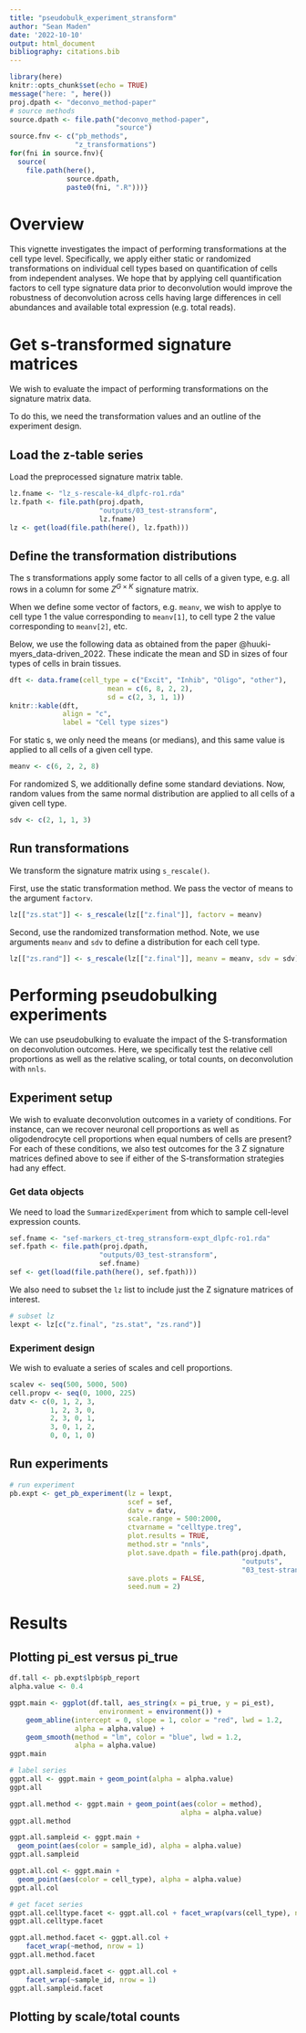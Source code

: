 ```yaml
---
title: "pseudobulk_experiment_stransform"
author: "Sean Maden"
date: '2022-10-10'
output: html_document
bibliography: citations.bib
---
```


```r
library(here)
knitr::opts_chunk$set(echo = TRUE)
message("here: ", here())
proj.dpath <- "deconvo_method-paper"
# source methods
source.dpath <- file.path("deconvo_method-paper",
                          "source")
source.fnv <- c("pb_methods", 
                "z_transformations")
for(fni in source.fnv){
  source(
    file.path(here(), 
              source.dpath, 
              paste0(fni, ".R")))}
```

# Overview

This vignette investigates the impact of performing transformations at the cell 
type level. Specifically, we apply either static or randomized transformations 
on individual cell types based on quantification of cells from independent 
analyses. We hope that by applying cell quantification factors to cell type 
signature data prior to deconvolution would improve the robustness of 
deconvolution across cells having large differences in cell abundances and 
available total expression (e.g. total reads).

# Get s-transformed signature matrices

We wish to evaluate the impact of performing transformations on the signature matrix data.

To do this, we need the transformation values and an outline of the experiment design.

## Load the z-table series

Load the preprocessed signature matrix table.

```r
lz.fname <- "lz_s-rescale-k4_dlpfc-ro1.rda"
lz.fpath <- file.path(proj.dpath, 
                      "outputs/03_test-stransform", 
                      lz.fname)
lz <- get(load(file.path(here(), lz.fpath)))
```

## Define the transformation distributions

The s transformations apply some factor to all cells of a given type, e.g. all
rows in a column for some $Z^{G\times K}$ signature matrix.

When we define some vector of factors, e.g. `meanv`, we wish to applye to cell type
1 the value corresponding to `meanv[1]`, to cell type 2 the value corresponding to
`meanv[2]`, etc.

Below, we use the following data as obtained from the paper @huuki-myers_data-driven_2022. These
indicate the mean and SD in sizes of four types of cells in brain tissues.

```r
dft <- data.frame(cell_type = c("Excit", "Inhib", "Oligo", "other"),
                        mean = c(6, 8, 2, 2), 
                        sd = c(2, 3, 1, 1))
knitr::kable(dft,
             align = "c", 
             label = "Cell type sizes")
```

For static s, we only need the means (or medians), and this same value is applied
to all cells of a given cell type.

```r
meanv <- c(6, 2, 2, 8)
```

For randomized S, we additionally define some standard deviations. Now, random 
values from the same normal distribution are applied to all cells of a given
cell type.

```r
sdv <- c(2, 1, 1, 3)
```

## Run transformations

We transform the signature matrix using `s_rescale()`.

First, use the static transformation method. We pass the vector of means to the
argument `factorv`.
```r
lz[["zs.stat"]] <- s_rescale(lz[["z.final"]], factorv = meanv)
```

Second, use the randomized transformation method. Note, we use arguments `meanv`
and `sdv` to define a distribution for each cell type.
```r
lz[["zs.rand"]] <- s_rescale(lz[["z.final"]], meanv = meanv, sdv = sdv)
```

# Performing pseudobulking experiments

We can use pseudobulking to evaluate the impact of the S-transformation on 
deconvolution outcomes. Here, we specifically test the relative cell proportions
as well as the relative scaling, or total counts, on deconvolution with `nnls`.

## Experiment setup

We wish to evaluate deconvolution outcomes in a variety of conditions. For instance,
can we recover neuronal cell proportions as well as oligodendrocyte cell proportions
when equal numbers of cells are present? For each of these conditions, we also
test outcomes for the 3 Z signature matrices defined above to see if either of
the S-transformation strategies had any effect. 

### Get data objects

We need to load the `SummarizedExperiment` from which to sample cell-level 
expression counts.

```r
sef.fname <- "sef-markers_ct-treg_stransform-expt_dlpfc-ro1.rda"
sef.fpath <- file.path(proj.dpath, 
                      "outputs/03_test-stransform", 
                      sef.fname)
sef <- get(load(file.path(here(), sef.fpath)))
```

We also need to subset the `lz` list to include just the Z signature matrices of
interest.

```r
# subset lz
lexpt <- lz[c("z.final", "zs.stat", "zs.rand")]
```

### Experiment design

We wish to evaluate a series of scales and cell proportions. 

```r
scalev <- seq(500, 5000, 500)
cell.propv <- seq(0, 1000, 225)
datv <- c(0, 1, 2, 3,
          1, 2, 3, 0,
          2, 3, 0, 1,
          3, 0, 1, 2,
          0, 0, 1, 0)
```



## Run experiments

```r

# run experiment
pb.expt <- get_pb_experiment(lz = lexpt, 
                             scef = sef, 
                             datv = datv,
                             scale.range = 500:2000, 
                             ctvarname = "celltype.treg",
                             plot.results = TRUE, 
                             method.str = "nnls",
                             plot.save.dpath = file.path(proj.dpath,
                                                         "outputs",
                                                         "03_test-stransform"),
                             save.plots = FALSE,
                             seed.num = 2)
```

# Results

## Plotting pi_est versus pi_true

```r
df.tall <- pb.expt$lpb$pb_report
alpha.value <- 0.4
```

```r
ggpt.main <- ggplot(df.tall, aes_string(x = pi_true, y = pi_est),
                      environment = environment()) +
    geom_abline(intercept = 0, slope = 1, color = "red", lwd = 1.2, 
                alpha = alpha.value) +
    geom_smooth(method = "lm", color = "blue", lwd = 1.2, 
                alpha = alpha.value)
ggpt.main
```

```r
# label series
ggpt.all <- ggpt.main + geom_point(alpha = alpha.value)
ggpt.all
```

```r
ggpt.all.method <- ggpt.main + geom_point(aes(color = method),
                                          alpha = alpha.value)
ggpt.all.method
```
```r
ggpt.all.sampleid <- ggpt.main + 
  geom_point(aes(color = sample_id), alpha = alpha.value)
ggpt.all.sampleid
```

```r
ggpt.all.col <- ggpt.main + 
  geom_point(aes(color = cell_type), alpha = alpha.value)
ggpt.all.col
```

```r
# get facet series
ggpt.all.celltype.facet <- ggpt.all.col + facet_wrap(vars(cell_type), nrow = 1)
ggpt.all.celltype.facet
```


```r
ggpt.all.method.facet <- ggpt.all.col + 
    facet_wrap(~method, nrow = 1)
ggpt.all.method.facet
```

```r
ggpt.all.sampleid.facet <- ggpt.all.col + 
    facet_wrap(~sample_id, nrow = 1)
ggpt.all.sampleid.facet
```

## Plotting by scale/total counts

```r
```




